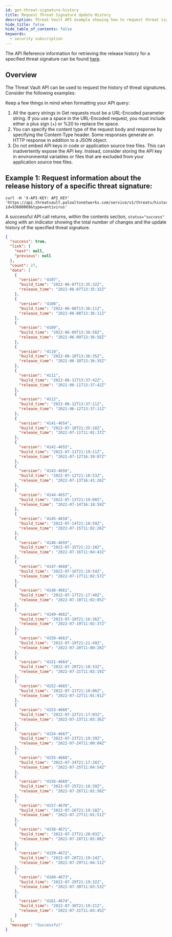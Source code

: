 ```yaml
---
id: get-threat-signature-history
title: Request Threat Signature Update History
description: Threat Vault API example showing how to request threat signature metadata.
hide_title: false
hide_table_of_contents: false
keywords:
  - security subscription
---
```


The API Reference information for retrieving the release history for a specified threat signature
can be found [here](/threat-vault/api/threatshistory/).

## Overview

The Threat Vault API can be used to request the history of threat signatures. Consider the following examples:

Keep a few things in mind when formatting your API query:

1. All the query strings in Get requests must be a URL-Encoded parameter string. If you use a space in the URL-Encoded request, you must include either a plus sign (+) or %20 to replace the space.
2. You can specify the content type of the request body and response by specifying the Content-Type header. Some responses generate an HTTP response in addition to a JSON object.
3. Do not embed API keys in code or application source tree files. This can inadvertently expose the API key. Instead, consider storing the API key in environmental variables or files that are excluded from your application source tree files.

## Example 1: Request information about the release history of a specific threat signature:

```shell-session
curl -H 'X-API-KEY: API_KEY' 'https://api.threatvault.paloaltonetworks.com/service/v1/threats/history?id=93680069&type=antivirus'
```

A successful API call returns, within the contents section, `status="success"` along with an indicator showing the total number of changes and the update history of the specified threat signature.

```json
{
  "success": true,
  "link": {
    "next": null,
    "previous": null
  },
  "count": 27,
  "data": [
    {
      "version": "4107",
      "build_time": "2022-06-07T13:35:32Z",
      "release_time": "2022-06-07T13:35:32Z"
    },
    {
      "version": "4108",
      "build_time": "2022-06-08T13:36:11Z",
      "release_time": "2022-06-08T13:36:11Z"
    },
    {
      "version": "4109",
      "build_time": "2022-06-09T13:36:58Z",
      "release_time": "2022-06-09T13:36:58Z"
    },
    {
      "version": "4110",
      "build_time": "2022-06-10T13:36:35Z",
      "release_time": "2022-06-10T13:36:35Z"
    },
    {
      "version": "4111",
      "build_time": "2022-06-11T13:37:42Z",
      "release_time": "2022-06-11T13:37:42Z"
    },
    {
      "version": "4112",
      "build_time": "2022-06-12T13:37:11Z",
      "release_time": "2022-06-12T13:37:11Z"
    },
    {
      "version": "4141-4654",
      "build_time": "2022-07-10T21:35:18Z",
      "release_time": "2022-07-11T11:01:37Z"
    },
    {
      "version": "4142-4655",
      "build_time": "2022-07-11T21:19:11Z",
      "release_time": "2022-07-12T16:39:07Z"
    },
    {
      "version": "4143-4656",
      "build_time": "2022-07-12T21:18:53Z",
      "release_time": "2022-07-13T16:41:26Z"
    },
    {
      "version": "4144-4657",
      "build_time": "2022-07-13T21:19:00Z",
      "release_time": "2022-07-14T16:18:59Z"
    },
    {
      "version": "4145-4658",
      "build_time": "2022-07-14T21:18:59Z",
      "release_time": "2022-07-15T11:02:26Z"
    },
    {
      "version": "4146-4659",
      "build_time": "2022-07-15T21:22:20Z",
      "release_time": "2022-07-16T11:04:43Z"
    },
    {
      "version": "4147-4660",
      "build_time": "2022-07-16T21:19:54Z",
      "release_time": "2022-07-17T11:02:57Z"
    },
    {
      "version": "4148-4661",
      "build_time": "2022-07-17T21:17:40Z",
      "release_time": "2022-07-18T11:02:05Z"
    },
    {
      "version": "4149-4662",
      "build_time": "2022-07-18T21:16:36Z",
      "release_time": "2022-07-19T11:02:37Z"
    },
    {
      "version": "4150-4663",
      "build_time": "2022-07-19T21:21:49Z",
      "release_time": "2022-07-20T11:00:20Z"
    },
    {
      "version": "4151-4664",
      "build_time": "2022-07-20T21:18:33Z",
      "release_time": "2022-07-21T11:02:19Z"
    },
    {
      "version": "4152-4665",
      "build_time": "2022-07-21T21:18:06Z",
      "release_time": "2022-07-22T11:01:01Z"
    },
    {
      "version": "4153-4666",
      "build_time": "2022-07-22T21:17:03Z",
      "release_time": "2022-07-23T11:03:36Z"
    },
    {
      "version": "4154-4667",
      "build_time": "2022-07-23T21:19:39Z",
      "release_time": "2022-07-24T11:00:04Z"
    },
    {
      "version": "4155-4668",
      "build_time": "2022-07-24T21:17:28Z",
      "release_time": "2022-07-25T11:04:54Z"
    },
    {
      "version": "4156-4669",
      "build_time": "2022-07-25T21:16:39Z",
      "release_time": "2022-07-26T11:01:50Z"
    },
    {
      "version": "4157-4670",
      "build_time": "2022-07-26T21:19:18Z",
      "release_time": "2022-07-27T11:01:51Z"
    },
    {
      "version": "4158-4671",
      "build_time": "2022-07-27T21:20:03Z",
      "release_time": "2022-07-28T11:02:08Z"
    },
    {
      "version": "4159-4672",
      "build_time": "2022-07-28T21:19:14Z",
      "release_time": "2022-07-29T11:04:31Z"
    },
    {
      "version": "4160-4673",
      "build_time": "2022-07-29T21:19:32Z",
      "release_time": "2022-07-30T11:03:53Z"
    },
    {
      "version": "4161-4674",
      "build_time": "2022-07-30T21:19:21Z",
      "release_time": "2022-07-31T11:03:45Z"
    }
  ],
  "message": "Successful"
}
```
